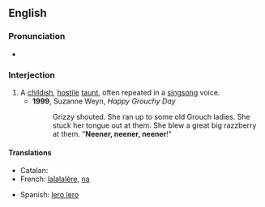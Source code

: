 ==English==

===Pronunciation===
* {{audio|en-us-neener.ogg|Audio (US)}}

===Interjection===
{{en-interj}}

# A [[childish]], [[hostile]] [[taunt]], often repeated in a [[singsong]] voice.
#* '''1999''', Suzanne Weyn, ''Happy Grouchy Day''
#*: Grizzy shouted. She ran up to some old Grouch ladies. She stuck her tongue out at them. She blew a great big razzberry at them. "'''Neener, neener, neener'''!"

====Translations====
{{trans-top|a hostile taunt}}
* Catalan: {{t|ca|elis elis}}
* French: [[lalalalère]], [[na]]
{{trans-mid}}
* Spanish: [[lero lero]]
{{trans-bottom}}